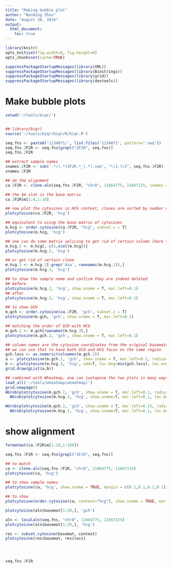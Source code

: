 ```yaml
---
title: "Making bubble plot"
author: "Wanding Zhou"
date: "August 30, 2016"
output: 
  html_document:
    toc: true
---
```


```r
library(knitr)
opts_knit$set(fig.width=8, fig.height=6)
opts_chunk$set(cache=TRUE)

suppressPackageStartupMessages(library(XML))
suppressPackageStartupMessages(library(Biostrings))
suppressPackageStartupMessages(library(grid))
suppressPackageStartupMessages(library(devtools))
```

# Make bubble plots

```r
setwd('~/tools/biqr/')


## library(biqr)
source('~/tools/biqr/biqr/R/biqr.R')

seq.fns <- paste0('1134071/', list.files('1134071', pattern=".seq"))
seq.fns.2F2R <- seq.fns[grepl("2F2R", seq.fns)]
seq.fns.2F2R

## extract sample names
snames.2F2R <- sub('.*/(.*)2F2R.*_(.*).seq', "\\1.\\2", seq.fns.2F2R)
snames.2F2R

## do the alignment
ca.2F2R <- clone.aln(seq.fns.2F2R, "chr8", 11664775, 11667135, snames = snames.2F2R)
```

```r

## the $m slot is the base matrix
ca.2F2R$m[1:4,1:10]

## now plot the cytosines in HCG context, clones are sorted by number of cytosine retension
plotcytosine(ca.2F2R, 'hcg')

## equivalent to using the base matrix of cytosines
m.hcg <- order.cytosine(ca.2F2R, "hcg", subset.c = T)
plotcytosine(m.hcg, 'hcg')

## one can do some matrix splicing to get rid of certain column (here the first and last column)
m.hcg.2 <- m.hcg[,-c(1,ncol(m.hcg))]
plotcytosine(m.hcg.2, 'hcg')

## or get rid of certain clone
m.hcg.3 <- m.hcg.2[-grep('Aza', rownames(m.hcg.2)),]
plotcytosine(m.hcg.3, 'hcg')

## to show the sample name and confirm they are indeed deleted
## before
plotcytosine(m.hcg.2, 'hcg', show.sname = T, mar.left=0.1)
## after
plotcytosine(m.hcg.3, 'hcg', show.sname = T, mar.left=0.1)

## to show GCH
m.gch <- order.cytosine(ca.2F2R, 'gch', subset.c = T)
plotcytosine(m.gch, 'gch', show.sname = T, mar.left=0.1)

## matching the order of GCH with HCG
m.gch.2 <- m.gch[rownames(m.hcg.3),]
plotcytosine(m.gch.2, 'gch', show.sname = T, mar.left=0.1)

## column names are the cytosine coordinates from the original basematrix
## we can use that to have both GCH and HCG focus on the same region
gch.locs <- as.numeric(colnames(m.gch.2))
a <- plotcytosine(m.gch.2, 'gch', show.sname = T, mar.left=0.1, radius=5, draw=F)
b <- plotcytosine(m.hcg.3, 'hcg', add=T, loc.beg=min(gch.locs), loc.end=max(gch.locs), radius=2, draw=F)
grid.draw(gList(a,b))

## combined with Wheatmap, one can juxtapose the two plots in many ways
load_all('~/tools/wheatmap/wheatmap/')
grid.newpage()
WGrob(plotcytosine(m.gch.2, 'gch', show.sname = T, mar.left=0.1, radius=5, draw = F)) +
  WGrob(plotcytosine(m.hcg.3, 'hcg', show.sname=T, mar.left=0.1, loc.beg=min(gch.locs), loc.end=max(gch.locs), radius=5, draw = F), Beneath())

WGrob(plotcytosine(m.gch.2, 'gch', show.sname = T, mar.left=0.15, radius=5, draw = F)) +
  WGrob(plotcytosine(m.hcg.3, 'hcg', show.sname=T, mar.left=0.1, loc.beg=min(gch.locs), loc.end=max(gch.locs), radius=5, draw = F), RightOf(pad=0.05))
```

# show alignment

```r
formatmat(ca.2F2R$m[1:10,1:100])
```

```r
seq.fns.3F1R <- seq.fns[grepl("3F1R", seq.fns)]

## to match 
ca <- clone.aln(seq.fns.3F1R, "chr8", 11664775, 11667135)
plotcytosine(ca, 'hcg')

## to show sample names
plotcytosine(ca, 'hcg', show.sname = TRUE, margin = c(0.1,0.1,0.1,0.1))

## to show 
plotcytosine(order.cytosine(ca, context="hcg"), show.sname = TRUE, mar.left=0.3)

plotcytosine(aln$basemat[1:20,], 'gch')

aln <- localaln(seq.fns, "chr8", 11664775, 11667135)
plotcytosine(aln$basemat[1:20,], 'hcg')

res <- subset.cytosine(basemat, context)
plotcytosine(res$basemat, res$locs)




seq.fns.3F1R

```